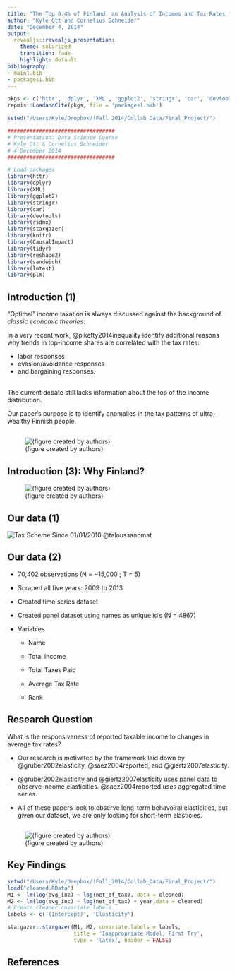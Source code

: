 ```yaml
---
title: "The Top 0.4% of Finland: an Analysis of Incomes and Tax Rates from 2009 to 2013"
author: "Kyle Ott and Cornelius Schneider"
date: "December 4, 2014"
output: 
  revealjs::revealjs_presentation:
    theme: solarized
    transition: fade
    highlight: default
bibliography:
- main1.bib
- packages1.bib
---
```

```r
pkgs <- c('httr', 'dplyr', 'XML', 'ggplot2', 'stringr', 'car', 'devtools', 'rsdmx', 'stargazer', 'knitr', 'CausalImpact' )
repmis::LoadandCite(pkgs, file = 'packages1.bib')

setwd("/Users/Kyle/Dropbox/!Fall_2014/Collab_Data/Final_Project/")

##################################
# Presentation: Data Science Course
# Kyle Ott & Cornelius Schneider
# 4 December 2014
##################################

# Load packages
library(httr)
library(dplyr)
library(XML)
library(ggplot2)
library(stringr)
library(car)
library(devtools)
library(rsdmx)
library(stargazer)
library(knitr)
library(CausalImpact)
library(tidyr)
library(reshape2)
library(sandwich)
library(lmtest)
library(plm)
```

## Introduction (1)
<style type="text/css">
p { text-align: left; }
</style>

“Optimal” income taxation is always discussed against the background of *classic economic theories*: 

In a very recent work, @piketty2014inequality identify additional reasons why trends in top-income shares are correlated with the tax rates: 

- labor responses
- evasion/avoidance responses
- and bargaining responses. 

<br>
The current debate still lacks information about the top of the income distribution.

Our paper’s purpose is to identify anomalies in the tax patterns of ultra-wealthy Finnish people.

## 

![(figure created by authors)](Figures/shareplot.png)

## Introduction (3): Why Finland?

![(figure created by authors)](Figures/4countrymap.png)

## Our data (1)

![Tax Scheme Since 01/01/2010](Figures/newspaper2.png)
@taloussanomat

## Our data (2)

- 70,402 observations (N = ~15,000 ; T = 5)

- Scraped all five years: 2009 to 2013

- Created time series dataset

- Created panel dataset using names as unique id's (N = 4867)

- Variables

    + Name
 
    + Total Income
 
    + Total Taxes Paid
 
    + Average Tax Rate
    
    + Rank
 
## Research Question

What is the responsiveness of reported taxable income to changes in average tax rates?

- Our research is motivated by the framework laid down by @gruber2002elasticity, @saez2004reported, and @giertz2007elasticity.

- @gruber2002elasticity and @giertz2007elasticity uses panel data to observe income elasticities. @saez2004reported uses aggregated time series.

- All of these papers look to observe long-term behavoiral elasticities, but given our dataset, we are only looking for short-term elasticies.

## 

![(figure created by authors)](Figures/binplot.png)



## Key Findings
```r
setwd("/Users/Kyle/Dropbox/!Fall_2014/Collab_Data/Final_Project/")
load("cleaned.RData")
M1 <- lm(log(avg_inc) ~ log(net_of_tax), data = cleaned)
M2 <- lm(log(avg_inc) ~ log(net_of_tax) + year,data = cleaned)
# Create cleaner covariate labels
labels <- c('(Intercept)', 'Elasticity')
```

```r
stargazer::stargazer(M1, M2, covariate.labels = labels,
                     title = 'Inappropriate Model, First Try',
                     type = 'latex', header = FALSE)
```

## References



